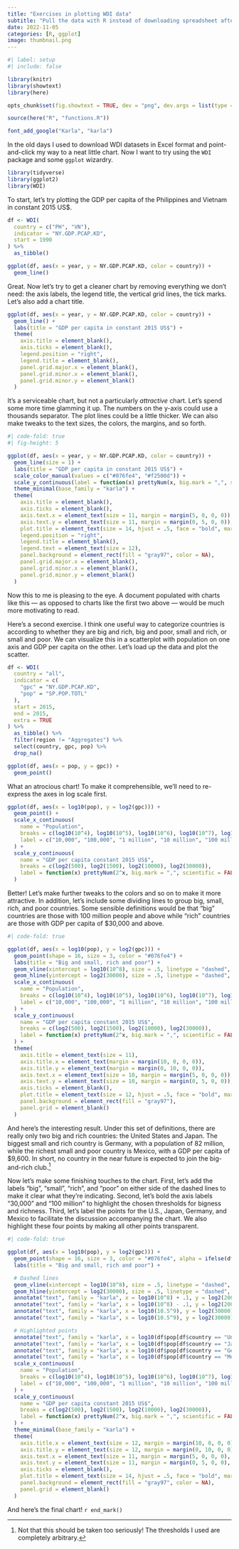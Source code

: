 ```yaml
---
title: "Exercises in plotting WDI data"
subtitle: "Pull the data with R instead of downloading spreadsheet after spreadsheet"
date: 2022-11-05
categories: [R, ggplot]
image: thumbnail.png
---
```


```r
#| label: setup
#| include: false

library(knitr)
library(showtext)
library(here)

opts_chunk$set(fig.showtext = TRUE, dev = "png", dev.args = list(type = "cairo-png"))

source(here("R", "functions.R"))

font_add_google("Karla", "karla")
```

In the old days I used to download WDI datasets in Excel format and point-and-click my way to a neat little chart. Now I want to try using the `WDI` package and some `ggplot` wizardry.

```r
library(tidyverse)
library(ggplot2)
library(WDI)
```

To start, let's try plotting the GDP per capita of the Philippines and Vietnam in constant 2015 US$.

```r
df <- WDI(
  country = c("PH", "VN"),
  indicator = "NY.GDP.PCAP.KD",
  start = 1990
) %>%
  as_tibble()

ggplot(df, aes(x = year, y = NY.GDP.PCAP.KD, color = country)) +
  geom_line()
```

Great. Now let's try to get a cleaner chart by removing everything we don't need: the axis labels, the legend title, the vertical grid lines, the tick marks. Let's also add a chart title.

```r
ggplot(df, aes(x = year, y = NY.GDP.PCAP.KD, color = country)) +
  geom_line() +
  labs(title = "GDP per capita in constant 2015 US$") +
  theme(
    axis.title = element_blank(),
    axis.ticks = element_blank(),
    legend.position = "right",
    legend.title = element_blank(),
    panel.grid.major.x = element_blank(),
    panel.grid.minor.x = element_blank(),
    panel.grid.minor.y = element_blank()
  )
```

It's a serviceable chart, but not a particularly *attractive* chart. Let's spend some more time glamming it up. The numbers on the y-axis could use a thousands separator. The plot lines could be a little thicker. We can also make tweaks to the text sizes, the colors, the margins, and so forth.

```r
#| code-fold: true
#| fig-height: 5

ggplot(df, aes(x = year, y = NY.GDP.PCAP.KD, color = country)) +
  geom_line(size = 1) +
  labs(title = "GDP per capita in constant 2015 US$") +
  scale_color_manual(values = c("#076fe4", "#f2500d")) +
  scale_y_continuous(label = function(x) prettyNum(x, big.mark = ",", scientific = FALSE)) +
  theme_minimal(base_family = "karla") +
  theme(
    axis.title = element_blank(),
    axis.ticks = element_blank(),
    axis.text.x = element_text(size = 11, margin = margin(5, 0, 0, 0)),
    axis.text.y = element_text(size = 11, margin = margin(0, 5, 0, 0)),
    plot.title = element_text(size = 14, hjust = .5, face = "bold", margin = margin(0, 0, 10, 0)),
    legend.position = "right",
    legend.title = element_blank(),
    legend.text = element_text(size = 12),
    panel.background = element_rect(fill = "gray97", color = NA),
    panel.grid.major.x = element_blank(),
    panel.grid.minor.x = element_blank(),
    panel.grid.minor.y = element_blank()
  )
```

Now this to me is pleasing to the eye. A document populated with charts like this --- as opposed to charts like the first two above --- would be much more motivating to read.

Here's a second exercise. I think one useful way to categorize countries is according to whether they are big and rich, big and poor, small and rich, or small and poor. We can visualize this in a scatterplot with population on one axis and GDP per capita on the other. Let's load up the data and plot the scatter.

```r
df <- WDI(
  country = "all",
  indicator = c(
    "gpc" = "NY.GDP.PCAP.KD",
    "pop" = "SP.POP.TOTL"
  ),
  start = 2015,
  end = 2015,
  extra = TRUE
) %>%
  as_tibble() %>%
  filter(region != "Aggregates") %>%
  select(country, gpc, pop) %>%
  drop_na()

ggplot(df, aes(x = pop, y = gpc)) +
  geom_point()
```

What an atrocious chart! To make it comprehensible, we'll need to re-express the axes in log scale first.

```r
ggplot(df, aes(x = log10(pop), y = log2(gpc))) +
  geom_point() +
  scale_x_continuous(
    name = "Population",
    breaks = c(log10(10^4), log10(10^5), log10(10^6), log10(10^7), log10(10^8), log10(10^9)),
    label = c("10,000", "100,000", "1 million", "10 million", "100 million", "1 billion")
  ) +
  scale_y_continuous(
    name = "GDP per capita constant 2015 US$",
    breaks = c(log2(500), log2(1500), log2(10000), log2(30000)),
    label = function(x) prettyNum(2^x, big.mark = ",", scientific = FALSE)
  )
```

Better! Let's make further tweaks to the colors and so on to make it more attractive. In addition, let's include some dividing lines to group big, small, rich, and poor countries. Some sensible definitions would be that "big" countries are those with 100 million people and above while "rich" countries are those with GDP per capita of $30,000 and above. 

```r
#| code-fold: true

ggplot(df, aes(x = log10(pop), y = log2(gpc))) +
  geom_point(shape = 16, size = 3, color = "#076fe4") +
  labs(title = "Big and small, rich and poor") +
  geom_vline(xintercept = log10(10^8), size = .5, linetype = "dashed", color = "gray50") +
  geom_hline(yintercept = log2(30000), size = .5, linetype = "dashed", color = "gray50") +
  scale_x_continuous(
    name = "Population",
    breaks = c(log10(10^4), log10(10^5), log10(10^6), log10(10^7), log10(10^8), log10(10^9)),
    label = c("10,000", "100,000", "1 million", "10 million", "100 million", "1 billion")
  ) +
  scale_y_continuous(
    name = "GDP per capita constant 2015 US$",
    breaks = c(log2(500), log2(1500), log2(10000), log2(30000)),
    label = function(x) prettyNum(2^x, big.mark = ",", scientific = FALSE)
  ) +
  theme(
    axis.title = element_text(size = 11),
    axis.title.x = element_text(margin = margin(10, 0, 0, 0)),
    axis.title.y = element_text(margin = margin(0, 10, 0, 0)),
    axis.text.x = element_text(size = 10, margin = margin(5, 0, 0, 0)),
    axis.text.y = element_text(size = 10, margin = margin(0, 5, 0, 0)),
    axis.ticks = element_blank(),
    plot.title = element_text(size = 12, hjust = .5, face = "bold", margin = margin(0, 0, 10, 0)),
    panel.background = element_rect(fill = "gray97"),
    panel.grid = element_blank()
  )
```

And here's the interesting result. Under this set of definitions, there are really only two big and rich countries: the United States and Japan. The biggest small and rich country is Germany, with a population of 82 million, while the richest small and poor country is Mexico, with a GDP per capita of $9,600. In short, no country in the near future is expected to join the big-and-rich club.^[Not that this should be taken too seriously! The thresholds I used are completely arbitrary.]

Now let's make some finishing touches to the chart. First, let's add the labels "big", "small", "rich", and "poor" on either side of the dashed lines to make it clear what they're indicating. Second, let's bold the axis labels "30,000" and "100 million" to highlight the chosen thresholds for bigness and richness. Third, let's label the points for the U.S., Japan, Germany, and Mexico to facilitate the discussion accompanying the chart. We also highlight these four points by making all other points transparent.

```r
#| code-fold: true

ggplot(df, aes(x = log10(pop), y = log2(gpc))) +
  geom_point(shape = 16, size = 3, color = "#076fe4", alpha = ifelse(df$country %in% c("United States", "Japan", "Germany", "Mexico"), 1, .25)) +
  labs(title = "Big and small, rich and poor") +

  # Dashed lines
  geom_vline(xintercept = log10(10^8), size = .5, linetype = "dashed", color = "gray50") +
  geom_hline(yintercept = log2(30000), size = .5, linetype = "dashed", color = "gray50") +
  annotate("text", family = "karla", x = log10(10^8) + .1, y = log2(200000), hjust = 0, label = "big", size = 3.5, color = "gray50") +
  annotate("text", family = "karla", x = log10(10^8) - .1, y = log2(200000), hjust = 1, label = "small", size = 3.5, color = "gray50") +
  annotate("text", family = "karla", x = log10(10.5^9), y = log2(30000) + .2, vjust = 0, label = "rich", size = 3.5, color = "gray50") +
  annotate("text", family = "karla", x = log10(10.5^9), y = log2(30000) - .15, vjust = 1, label = "poor", size = 3.5, color = "gray50") +

  # Highlighted points
  annotate("text", family = "karla", x = log10(df$pop[df$country == "United States"]), y = log2(df$gpc[df$country == "United States"]) + .4, hjust = 0, vjust = 0, label = "United States", size = 3.5, fontface = "bold") +
  annotate("text", family = "karla", x = log10(df$pop[df$country == "Japan"]) + .1, y = log2(df$gpc[df$country == "Japan"]), hjust = 0, vjust = 0, label = "Japan", size = 3.5, fontface = "bold") +
  annotate("text", family = "karla", x = log10(df$pop[df$country == "Germany"]), y = log2(df$gpc[df$country == "Germany"]) + .4, hjust = .5, vjust = 0, label = "Germany", size = 3.5, fontface = "bold") +
  annotate("text", family = "karla", x = log10(df$pop[df$country == "Mexico"]), y = log2(df$gpc[df$country == "Mexico"]) + .4, hjust = .5, vjust = 0, label = "Mexico", size = 3.5, fontface = "bold") +
  scale_x_continuous(
    name = "Population",
    breaks = c(log10(10^4), log10(10^5), log10(10^6), log10(10^7), log10(10^8), log10(10^9)),
    label = c("10,000", "100,000", "1 million", "10 million", "100 million", "1 billion")
  ) +
  scale_y_continuous(
    name = "GDP per capita constant 2015 US$",
    breaks = c(log2(500), log2(1500), log2(10000), log2(30000)),
    label = function(x) prettyNum(2^x, big.mark = ",", scientific = FALSE)
  ) +
  theme_minimal(base_family = "karla") +
  theme(
    axis.title.x = element_text(size = 12, margin = margin(10, 0, 0, 0)),
    axis.title.y = element_text(size = 12, margin = margin(0, 10, 0, 0)),
    axis.text.x = element_text(size = 11, margin = margin(5, 0, 0, 0), face = c("plain", "plain", "plain", "plain", "bold", "plain")),
    axis.text.y = element_text(size = 11, margin = margin(0, 5, 0, 0), face = c("plain", "plain", "plain", "bold")),
    axis.ticks = element_blank(),
    plot.title = element_text(size = 14, hjust = .5, face = "bold", margin = margin(0, 0, 10, 0)),
    panel.background = element_rect(fill = "gray97", color = NA),
    panel.grid = element_blank()
  )
```

And here's the final chart! `r end_mark()`
